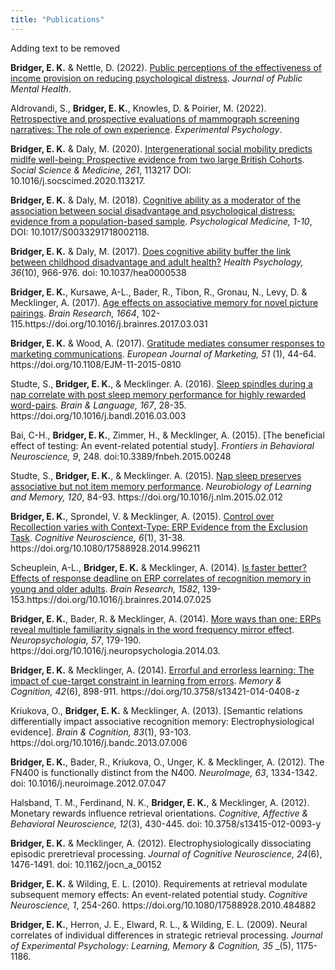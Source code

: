 ```yaml
---
title: "Publications"
---
```


Adding text to be removed

**Bridger, E. K.** & Nettle, D. (2022). [Public perceptions of the effectiveness of income provision on reducing psychological distress](http://www.open-access.bcu.ac.uk/id/eprint/13262). _Journal of Public Mental Health_. 

Aldrovandi, S., **Bridger, E. K.**, Knowles, D. & Poirier, M. (2022). [Retrospective and prospective evaluations of mammograph screening narratives: The role of own experience](http://www.open-access.bcu.ac.uk/id/eprint/13293). _Experimental Psychology_. 

**Bridger, E. K.** & Daly, M. (2020). [Intergenerational social mobility predicts midlfe well-being: Prospective evidence from two large British Cohorts](http://www.open-access.bcu.ac.uk/9522/). _Social Science & Medicine, 261_, 113217 DOI: 10.1016/j.socscimed.2020.113217.

**Bridger, E. K.** & Daly, M. (2018). [Cognitive ability as a moderator of the association between social disadvantage and psychological distress: evidence from a population-based sample](https://doi.org/10.1017/S0033291718002118). _Psychological Medicine, 1-10_, DOI: 10.1017/S0033291718002118.

**Bridger, E. K.** & Daly, M. (2017). [Does cognitive ability buffer the link between childhood disadvantage and adult health?](http://bcu-test.eprints-hosting.org/6165/1/Cognitive%20ability%20as%20moderator_AM%2BSupple.pdf) _Health Psychology, 36_(10), 966-976. doi: 10.1037/hea0000538 

**Bridger, E. K.**, Kursawe, A-L., Bader, R., Tibon, R., Gronau, N., Levy, D. & Mecklinger, A. (2017). [Age effects on associative memory for novel picture pairings](http://www.open-access.bcu.ac.uk/4560/). _Brain Research, 1664_, 102-115.https://doi.org/10.1016/j.brainres.2017.03.031

**Bridger, E. K.** & Wood, A. (2017). [Gratitude mediates consumer responses to marketing communications](http://www.open-access.bcu.ac.uk/3396/). _European Journal of Marketing, 51_ (1), 44-64. https://doi.org/10.1108/EJM-11-2015-0810

Studte, S., **Bridger, E. K.**, & Mecklinger. A. (2016). [Sleep spindles during a nap correlate with post sleep memory performance for highly rewarded word-pairs](http://www.open-access.bcu.ac.uk/3398/). _Brain & Language, 167_, 28-35. https://doi.org/10.1016/j.bandl.2016.03.003 

Bai, C-H., **Bridger, E. K.**, Zimmer, H., & Mecklinger, A. (2015). [The beneficial effect of testing: An event-related potential study]. _Frontiers in Behavioral Neuroscience, 9_, 248. doi:10.3389/fnbeh.2015.00248

Studte, S., **Bridger, E. K.**, & Mecklinger. A. (2015). [Nap sleep preserves associative but not item memory performance](http://www.open-access.bcu.ac.uk/3398/1/Studte_B%26L_accepted.pdf). _Neurobiology of Learning and Memory, 120_, 84-93. https://doi.org/10.1016/j.nlm.2015.02.012

**Bridger, E. K.**, Sprondel, V. & Mecklinger, A. (2015). [Control over Recollection varies with Context-Type: ERP Evidence from the Exclusion Task](http://bcu-test.eprints-hosting.org/4631/). _Cognitive Neuroscience, 6_(1), 31-38. https://doi.org/10.1080/17588928.2014.996211

Scheuplein, A-L., **Bridger, E. K.** & Mecklinger, A. (2014). [Is faster better? Effects of response deadline on ERP correlates of recognition memory in young and older adults](http://www.open-access.bcu.ac.uk/4632/). _Brain Research, 1582_, 139-153.https://doi.org/10.1016/j.brainres.2014.07.025

**Bridger, E. K.**, Bader, R. & Mecklinger, A. (2014). [More ways than one: ERPs reveal multiple familiarity signals in the word frequency mirror effect](http://www.open-access.bcu.ac.uk/4633/). _Neuropsychologia, 57_, 179-190. https://doi.org/10.1016/j.neuropsychologia.2014.03.

**Bridger, E. K.** & Mecklinger, A. (2014). [Errorful and errorless learning: The impact of cue-target constraint in learning from errors](http://www.open-access.bcu.ac.uk/4634/). _Memory & Cognition, 42_(6), 898-911. https://doi.org/10.3758/s13421-014-0408-z

Kriukova, O., **Bridger, E. K.** & Mecklinger, A. (2013). [Semantic relations differentially impact associative recognition memory: Electrophysiological evidence]. _Brain & Cognition, 83_(1), 93-103. https://doi.org/10.1016/j.bandc.2013.07.006

**Bridger, E. K.**, Bader, R., Kriukova, O., Unger, K. & Mecklinger, A. (2012). The FN400 is functionally distinct from the N400. _NeuroImage, 63_, 1334-1342. doi: 10.1016/j.neuroimage.2012.07.047

Halsband, T. M., Ferdinand, N. K., **Bridger, E. K.**, & Mecklinger, A. (2012). Monetary rewards influence retrieval orientations. _Cognitive, Affective & Behavioral Neuroscience, 12_(3), 430-445. doi: 10.3758/s13415-012-0093-y

**Bridger, E. K.** & Mecklinger, A. (2012). Electrophysiologically dissociating episodic preretrieval processing. _Journal of Cognitive Neuroscience, 24_(6), 1476-1491. doi: 10.1162/jocn_a_00152

**Bridger, E. K.** & Wilding, E. L. (2010). Requirements at retrieval modulate subsequent memory effects: An event-related potential study. _Cognitive Neuroscience, 1_, 254-260. https://doi.org/10.1080/17588928.2010.484882

**Bridger, E. K.**, Herron, J. E., Elward, R. L., & Wilding, E. L. (2009). Neural correlates of individual differences in strategic retrieval processing. _Journal of Experimental Psychology: Learning, Memory & Cognition, 35_ _(5), 1175-1186.
